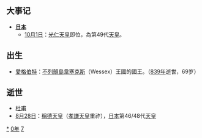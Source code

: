 {{yearTOC|770|唐'''[[大曆|大曆]]五年'''；南诏'''[[长寿_(阁罗凤)|长寿]]二年'''；日本'''[[神護景雲|神護景雲]]四年'''，'''[[寶龜|寶龜]]元年'''；渤海国'''[[大興_(大欽茂)|大興]]三十三年'''}}

== 大事记 ==
* '''[[日本|日本]]'''
** [[10月1日|10月1日]]：[[光仁天皇|光仁天皇]]即位，為第49代[[天皇|天皇]]。

== 出生 ==
* [[愛格伯特|愛格伯特]]：[[不列顛島|不列顛島]][[韋塞克斯|韋塞克斯]]（Wessex）王國的國王。（[[839年|839年]]逝世，69岁）

== 逝世 ==
{{Wikisource year mention}}
* [[杜甫|杜甫]]
* [[8月28日|8月28日]]：[[稱德天皇|稱德天皇]]（[[孝謙天皇|孝謙天皇]]重祚），[[日本|日本]]第46/48代[[天皇|天皇]]

[[Category:770年|*]]
[[Category:770年代|0年]]
[[Category:8世纪各年|7]]